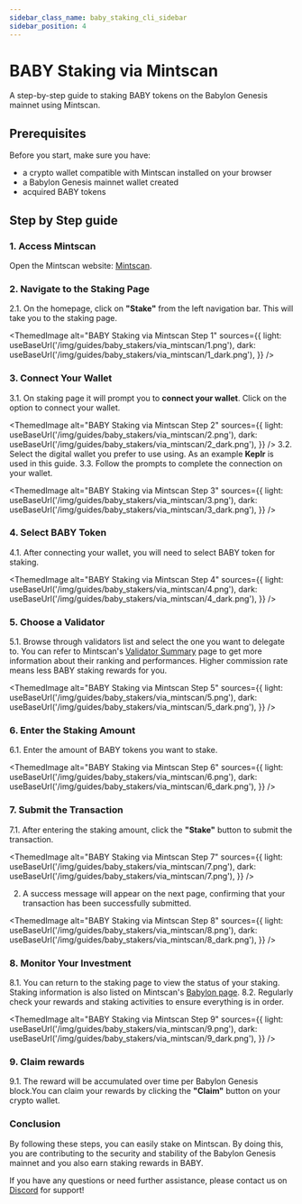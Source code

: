 ```yaml
---
sidebar_class_name: baby_staking_cli_sidebar
sidebar_position: 4
---
```


# BABY Staking via Mintscan
A step-by-step guide to staking BABY tokens on the Babylon Genesis mainnet using
Mintscan.

## Prerequisites
Before you start, make sure you have:
- a crypto wallet compatible with Mintscan installed on your browser
- a Babylon Genesis mainnet wallet created
- acquired BABY tokens

## Step by Step guide

### 1. Access Mintscan

Open the Mintscan website: [Mintscan](https://www.mintscan.io).

### 2. Navigate to the Staking Page

2.1. On the homepage, click on **"Stake"** from the left navigation bar. This will 
take you to the staking page.

<ThemedImage
  alt="BABY Staking via Mintscan Step 1"
  sources={{
    light: useBaseUrl('/img/guides/baby_stakers/via_mintscan/1.png'),
    dark: useBaseUrl('/img/guides/baby_stakers/via_mintscan/1_dark.png'),
  }}
/>

### 3. Connect Your Wallet

3.1. On staking page it will prompt you to **connect your wallet**. Click on the 
option to connect your wallet.

<ThemedImage
  alt="BABY Staking via Mintscan Step 2"
  sources={{
    light: useBaseUrl('/img/guides/baby_stakers/via_mintscan/2.png'),
    dark: useBaseUrl('/img/guides/baby_stakers/via_mintscan/2_dark.png'),
  }}
/>
3.2. Select the digital wallet you prefer to use using. As an example **Keplr** is 
used in this guide.
3.3. Follow the prompts to complete the connection on your wallet.

<ThemedImage
  alt="BABY Staking via Mintscan Step 3"
  sources={{
    light: useBaseUrl('/img/guides/baby_stakers/via_mintscan/3.png'),
    dark: useBaseUrl('/img/guides/baby_stakers/via_mintscan/3_dark.png'),
  }}
/>
### 4. Select BABY Token

4.1. After connecting your wallet, you will need to select BABY token for staking.

<ThemedImage
  alt="BABY Staking via Mintscan Step 4"
  sources={{
    light: useBaseUrl('/img/guides/baby_stakers/via_mintscan/4.png'),
    dark: useBaseUrl('/img/guides/baby_stakers/via_mintscan/4_dark.png'),
  }}
/>

### 5. Choose a Validator

5.1. Browse through validators list and select the one you want to delegate to. You 
can refer to Mintscan's [Validator Summary](https://www.mintscan.io/babylon/validators) 
page to get more information about their ranking and performances. Higher commission 
rate means less BABY staking rewards for you.

<ThemedImage
  alt="BABY Staking via Mintscan Step 5"
  sources={{
    light: useBaseUrl('/img/guides/baby_stakers/via_mintscan/5.png'),
    dark: useBaseUrl('/img/guides/baby_stakers/via_mintscan/5_dark.png'),
  }}
/>

### 6. Enter the Staking Amount

6.1. Enter the amount of BABY tokens you want to stake.

<ThemedImage
  alt="BABY Staking via Mintscan Step 6"
  sources={{
    light: useBaseUrl('/img/guides/baby_stakers/via_mintscan/6.png'),
    dark: useBaseUrl('/img/guides/baby_stakers/via_mintscan/6_dark.png'),
  }}
/>

### 7. Submit the Transaction

7.1. After entering the staking amount, click the **"Stake"** button to submit the 
transaction.

<ThemedImage
  alt="BABY Staking via Mintscan Step 7"
  sources={{
    light: useBaseUrl('/img/guides/baby_stakers/via_mintscan/7.png'),
    dark: useBaseUrl('/img/guides/baby_stakers/via_mintscan/7.png'),
  }}
/>

2.   A success message will appear on the next page, confirming that your 
transaction has been successfully submitted.

<ThemedImage
  alt="BABY Staking via Mintscan Step 8"
  sources={{
    light: useBaseUrl('/img/guides/baby_stakers/via_mintscan/8.png'),
    dark: useBaseUrl('/img/guides/baby_stakers/via_mintscan/8_dark.png'),
  }}
/>

### 8. Monitor Your Investment

8.1. You can return to the staking page to view the status of your staking. Staking 
information is also listed on Mintscan's [Babylon page](https://www.mintscan.io/babylon).
8.2. Regularly check your rewards and staking activities to ensure everything is in 
order.

<ThemedImage
  alt="BABY Staking via Mintscan Step 9"
  sources={{
    light: useBaseUrl('/img/guides/baby_stakers/via_mintscan/9.png'),
    dark: useBaseUrl('/img/guides/baby_stakers/via_mintscan/9_dark.png'),
  }}
/>

### 9. Claim rewards

9.1. The reward will be accumulated over time per Babylon Genesis block.You can 
claim your rewards by clicking the **"Claim"** button on your crypto wallet.

###  Conclusion

By following these steps, you can easily stake on Mintscan. By doing this, you are 
contributing to the security and stability of the Babylon Genesis mainnet and you 
also earn staking rewards in BABY. 

If you have any questions or need further assistance, please contact us on 
[Discord](https://discord.com/invite/babylonglobal) for support!